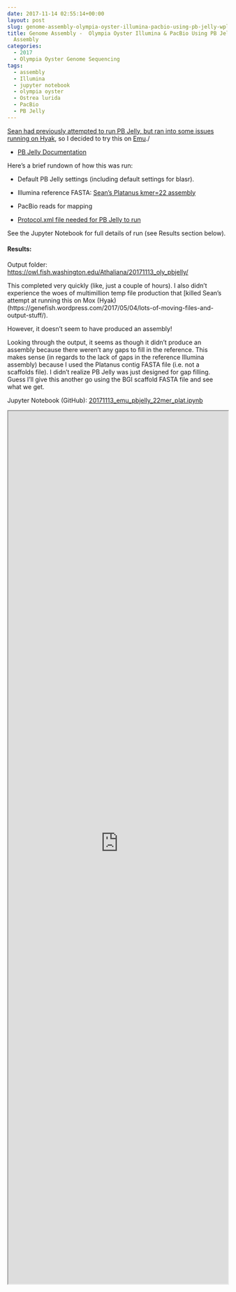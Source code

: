 ```yaml
---
date: 2017-11-14 02:55:14+00:00
layout: post
slug: genome-assembly-olympia-oyster-illumina-pacbio-using-pb-jelly-wplatanus-assembly
title: Genome Assembly -  Olympia Oyster Illumina & PacBio Using PB Jelly w/Platanus
  Assembly
categories:
  - 2017
  - Olympia Oyster Genome Sequencing
tags:
  - assembly
  - Illumina
  - jupyter notebook
  - olympia oyster
  - Ostrea lurida
  - PacBio
  - PB Jelly
---
```


[Sean had previously attempted to run PB Jelly, but ran into some issues running on Hyak](https://genefish.wordpress.com/2017/05/04/lots-of-moving-files-and-output-stuff/), so I decided to try this on [Emu](https://robertslab.github.io/sams-notebook/posts/2017-10-30-software-installation-pb-jelly-suite-and-blasr-on-emu/)./





  * [PB Jelly Documentation](https://sourceforge.net/p/pb-jelly/wiki/Home/)



Here's a brief rundown of how this was run:



  * Default PB Jelly settings (including default settings for blasr).


  * Illumina reference FASTA: [Sean's Platanus kmer=22 assembly](https://owl.fish.washington.edu/scaphapoda/Sean/Oly_Platanus_Assembly_Kmer-22/Oly_Out__contig.fa)


  * PacBio reads for mapping


  * [Protocol.xml file needed for PB Jelly to run](https://owl.fish.washington.edu/Athaliana/20171113_oly_pbjelly/Protocol.xml)



See the Jupyter Notebook for full details of run (see Results section below).



#### Results:



Output folder: [https://owl.fish.washington.edu/Athaliana/20171113_oly_pbjelly/](http://owl.fish.washington.edu/Athaliana/20171113_oly_pbjelly/)

This completed very quickly (like, just a couple of hours). I also didn't experience the woes of multimillion temp file production that [killed Sean's attempt at running this on Mox (Hyak)(https://genefish.wordpress.com/2017/05/04/lots-of-moving-files-and-output-stuff/).

However, it doesn't seem to have produced an assembly!

Looking through the output, it seems as though it didn't produce an assembly because there weren't any gaps to fill in the reference. This makes sense (in regards to the lack of gaps in the reference Illumina assembly) because I used the Platanus contig FASTA file (i.e. not a scaffolds file). I didn't realize PB Jelly was just designed for gap filling. Guess I'll give this another go using the BGI scaffold FASTA file and see what we get.

Jupyter Notebook (GitHub): [20171113_emu_pbjelly_22mer_plat.ipynb](https://github.com/sr320/LabDocs/blob/master/jupyter_nbs/sam/20171113_emu_pbjelly_22mer_plat.ipynb)

<iframe src="https://render.githubusercontent.com/view/ipynb?commit=59a6f41c902a9a1c813ccbc69ef11d49e3251a4f&enc;_url=68747470733a2f2f7261772e67697468756275736572636f6e74656e742e636f6d2f73723332302f4c6162446f63732f353961366634316339303261396131633831336363626336396566313164343965333235316134662f6a7570797465725f6e62732f73616d2f32303137313131335f656d755f70626a656c6c795f32326d65725f706c61742e6970796e62&nwo;=sr320%2FLabDocs&path;=jupyter_nbs%2Fsam%2F20171113_emu_pbjelly_22mer_plat.ipynb&repository;_id=13746500&repository;_type=Repository#451b7b1c-53c5-4b62-9576-2bd9961bb52e" width="100%" height="2000" scrolling="yes"></iframe>
